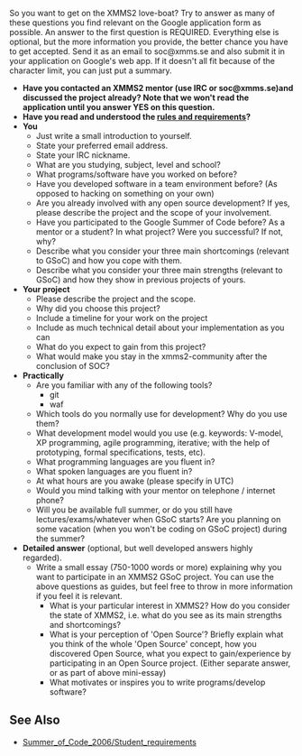 {{Template:Discussion}}

So you want to get on the XMMS2 love-boat? Try to answer as many of these questions you find relevant on the Google application form as possible. An answer to the first question is REQUIRED. Everything else is optional, but the more information you provide, the better chance you have to get accepted. Send it as an email to soc@xmms.se and also submit it in your application on Google's web app. If it doesn't all fit because of the character limit, you can just put a summary.

* '''Have you contacted an XMMS2 mentor (use IRC or soc@xmms.se)and discussed the project already? Note that we won't read the application until you answer YES on this question.'''
* '''Have you read and understood the [[Summer of Code 2008/Student requirements|rules and requirements]]?'''
* '''You'''
** Just write a small introduction to yourself.
** State your preferred email address.
** State your IRC nickname.
** What are you studying, subject, level and school?
** What programs/software have you worked on before?
** Have you developed software in a team environment before? (As opposed to hacking on something on your own)
** Are you already involved with any open source development? If yes, please describe the project and the scope of your involvement.
** Have you participated to the Google Summer of Code before? As a mentor or a student? In what project? Were you successful? If not, why?
** Describe what you consider your three main shortcomings (relevant to GSoC) and how you cope with them.
** Describe what you consider your three main strengths (relevant to GSoC) and how they show in previous projects of yours.
* '''Your project'''
** Please describe the project and the scope.
** Why did you choose this project?
** Include a timeline for your work on the project
** Include as much technical detail about your implementation as you can
** What do you expect to gain from this project?
** What would make you stay in the xmms2-community after the conclusion of SOC?
* '''Practically'''
** Are you familiar with any of the following tools?
*** git
*** waf
** Which tools do you normally use for development? Why do you use them?
** What development model would you use (e.g. keywords: V-model, XP programming, agile programming, iterative; with the help of prototyping, formal specifications, tests, etc).
** What programming languages are you fluent in?
** What spoken languages are you fluent in?
** At what hours are you awake (please specify in UTC)
** Would you mind talking with your mentor on telephone / internet phone?
** Will you be available full summer, or do you still have lectures/exams/whatever when GSoC starts? Are you planning on some vacation (when you won't be coding on GSoC project) during the summer?
* '''Detailed answer''' (optional, but well developed answers highly regarded).
** Write a small essay (750-1000 words or more) explaining why you want to participate in an XMMS2 GSoC project. You can use the above questions as guides, but feel free to throw in more information if you feel it is relevant.
*** What is your particular interest in XMMS2? How do you consider the state of XMMS2, i.e. what do you see as its main strengths and shortcomings?
*** What is your perception of 'Open Source'? Briefly explain what you think of the whole 'Open Source' concept, how you discovered Open Source, what you expect to gain/experience by participating in an Open Source project. (Either separate answer, or as part of above mini-essay)
*** What motivates or inspires you to write programs/develop software?

== See Also ==
* [[Summer_of_Code_2006/Student_requirements]]